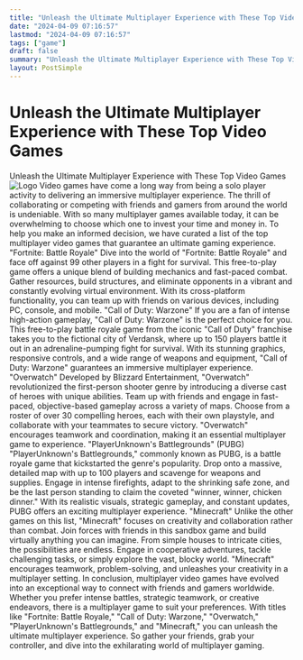 ```yaml
---
title: "Unleash the Ultimate Multiplayer Experience with These Top Video Games"
date: "2024-04-09 07:16:57"
lastmod: "2024-04-09 07:16:57"
tags: ["game"]
draft: false
summary: "Unleash the Ultimate Multiplayer Experience with These Top Video Games"
layout: PostSimple
---
```

# Unleash the Ultimate Multiplayer Experience with These Top Video Games
Unleash the Ultimate Multiplayer Experience with These Top Video Games
<img alt="Logo" class="lazyImg" data-src="https://cdn.seniorsselection.com/src_image/84f28435760c6c452e32eb8bb908f478.webp" src="/statics/image/loading.webp"/>
Video games have come a long way from being a solo player activity to delivering an immersive multiplayer experience. The thrill of collaborating or competing with friends and gamers from around the world is undeniable. With so many multiplayer games available today, it can be overwhelming to choose which one to invest your time and money in. To help you make an informed decision, we have curated a list of the top multiplayer video games that guarantee an ultimate gaming experience.
"Fortnite: Battle Royale"
Dive into the world of "Fortnite: Battle Royale" and face off against 99 other players in a fight for survival. This free-to-play game offers a unique blend of building mechanics and fast-paced combat. Gather resources, build structures, and eliminate opponents in a vibrant and constantly evolving virtual environment. With its cross-platform functionality, you can team up with friends on various devices, including PC, console, and mobile.
"Call of Duty: Warzone"
If you are a fan of intense high-action gameplay, "Call of Duty: Warzone" is the perfect choice for you. This free-to-play battle royale game from the iconic "Call of Duty" franchise takes you to the fictional city of Verdansk, where up to 150 players battle it out in an adrenaline-pumping fight for survival. With its stunning graphics, responsive controls, and a wide range of weapons and equipment, "Call of Duty: Warzone" guarantees an immersive multiplayer experience.
"Overwatch"
Developed by Blizzard Entertainment, "Overwatch" revolutionized the first-person shooter genre by introducing a diverse cast of heroes with unique abilities. Team up with friends and engage in fast-paced, objective-based gameplay across a variety of maps. Choose from a roster of over 30 compelling heroes, each with their own playstyle, and collaborate with your teammates to secure victory. "Overwatch" encourages teamwork and coordination, making it an essential multiplayer game to experience.
"PlayerUnknown's Battlegrounds" (PUBG)
"PlayerUnknown's Battlegrounds," commonly known as PUBG, is a battle royale game that kickstarted the genre's popularity. Drop onto a massive, detailed map with up to 100 players and scavenge for weapons and supplies. Engage in intense firefights, adapt to the shrinking safe zone, and be the last person standing to claim the coveted "winner, winner, chicken dinner." With its realistic visuals, strategic gameplay, and constant updates, PUBG offers an exciting multiplayer experience.
"Minecraft"
Unlike the other games on this list, "Minecraft" focuses on creativity and collaboration rather than combat. Join forces with friends in this sandbox game and build virtually anything you can imagine. From simple houses to intricate cities, the possibilities are endless. Engage in cooperative adventures, tackle challenging tasks, or simply explore the vast, blocky world. "Minecraft" encourages teamwork, problem-solving, and unleashes your creativity in a multiplayer setting.
In conclusion, multiplayer video games have evolved into an exceptional way to connect with friends and gamers worldwide. Whether you prefer intense battles, strategic teamwork, or creative endeavors, there is a multiplayer game to suit your preferences. With titles like "Fortnite: Battle Royale," "Call of Duty: Warzone," "Overwatch," "PlayerUnknown's Battlegrounds," and "Minecraft," you can unleash the ultimate multiplayer experience. So gather your friends, grab your controller, and dive into the exhilarating world of multiplayer gaming.
        